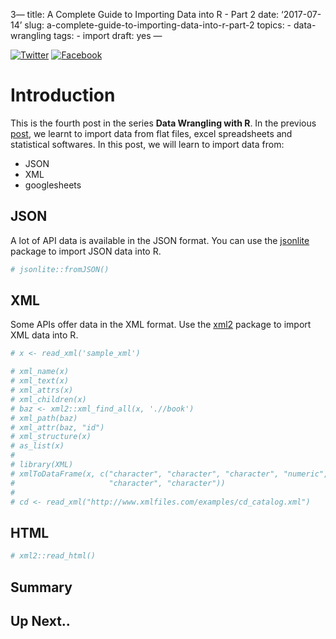 3---
title: A Complete Guide to Importing Data into R - Part 2
date: '2017-07-14'
slug: a-complete-guide-to-importing-data-into-r-part-2
topics:
  - data-wrangling
tags:
  - import
draft: yes
---

[![Twitter](http://i.imgur.com/tXSoThF.png)](https://twitter.com/login?redirect_after_login=%2Fhome%3Fstatus)
[![Facebook](http://i.imgur.com/P3YfQoD.png)](https://www.facebook.com/sharer/sharer.php?u=)

# Introduction

This is the fourth post in the series **Data Wrangling with R**. In the previous [post](https://rsquaredacademy.github.io/blog/post/a-complete-guide-to-importing-data-into-r/), we learnt to import data from flat files, excel spreadsheets and statistical softwares. In this post, we will learn to import data from:

- JSON
- XML
- googlesheets

## JSON

A lot of API data is available in the JSON format. You can use the [jsonlite](https://cran.r-project.org/package=jsonlite) package to import JSON data into R.

```r
# jsonlite::fromJSON()
```

## XML

Some APIs offer data in the XML format. Use the [xml2](https://cran.r-project.org/package=xml2) package to import XML data into R.

```r
# x <- read_xml('sample_xml')

# xml_name(x)
# xml_text(x)
# xml_attrs(x)
# xml_children(x)
# baz <- xml2::xml_find_all(x, './/book')
# xml_path(baz)
# xml_attr(baz, "id")
# xml_structure(x)
# as_list(x)
# 
# library(XML)
# xmlToDataFrame(x, c("character", "character", "character", "numeric", 
#                     "character", "character"))
# 
# cd <- read_xml("http://www.xmlfiles.com/examples/cd_catalog.xml")
```

## HTML

```r
# xml2::read_html()
```
## Summary

## Up Next..